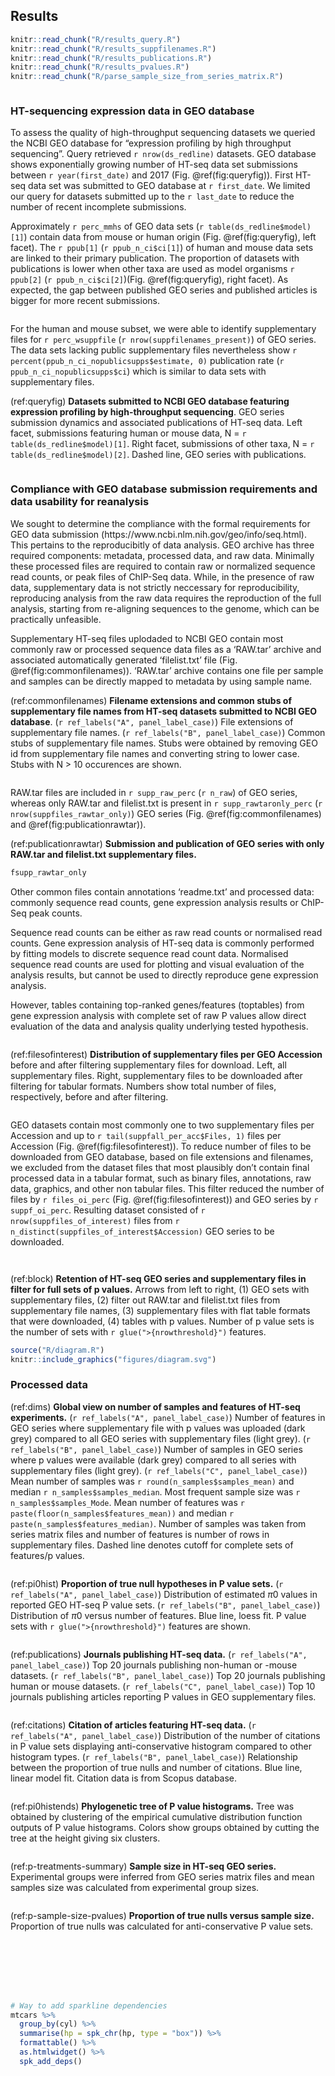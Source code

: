 
## Results {-}

```r
knitr::read_chunk("R/results_query.R")
knitr::read_chunk("R/results_suppfilenames.R")
knitr::read_chunk("R/results_publications.R")
knitr::read_chunk("R/results_pvalues.R")
knitr::read_chunk("R/parse_sample_size_from_series_matrix.R")
```


```r

```

### HT-sequencing expression data in GEO database {-}

To assess the quality of high-throughput sequencing datasets we queried the NCBI GEO database for "expression profiling by high throughput sequencing".
Query retrieved `r nrow(ds_redline)` datasets.
GEO database shows exponentially growing number of HT-seq data set submissions between `r year(first_date)` and 2017 (Fig. \@ref(fig:queryfig)). 
First HT-seq data set was submitted to GEO database at `r first_date`. 
We limited our query for datasets submitted up to the `r last_date` to reduce the number of recent incomplete submissions.

Approximately `r perc_mmhs` of GEO data sets (`r table(ds_redline$model)[1]`) contain data from mouse or human origin (Fig. \@ref(fig:queryfig), left facet).
The `r ppub[1]` (`r ppub_n_ci$ci[1]`) of human and mouse data sets are linked to their primary publication. 
The proportion of datasets with publications is lower when other taxa are used as model organisms `r ppub[2]` (`r ppub_n_ci$ci[2]`)(Fig. \@ref(fig:queryfig), right facet).
As expected, the gap between published GEO series and published articles is bigger for more recent submissions.

```r

```

For the human and mouse subset, we were able to identify supplementary files for `r perc_wsuppfile` (`r nrow(suppfilenames_present)`) of GEO series.  
The data sets lacking public supplementary files nevertheless show `r percent(ppub_n_ci_nopublicsupps$estimate, 0)` publication rate (`r ppub_n_ci_nopublicsupps$ci`) which is similar to data sets with supplementary files. 

(ref:queryfig) __Datasets submitted to NCBI GEO database featuring expression profiling by high-throughput sequencing__. GEO series submission dynamics and associated publications of HT-seq data. Left facet, submissions featuring human or mouse data, N = `r table(ds_redline$model)[1]`. Right facet, submissions of other taxa, N = `r table(ds_redline$model)[2]`. Dashed line, GEO series with publications.

```r

```

### Compliance with GEO database submission requirements and data usability for reanalysis {-}

We sought to determine the compliance with the formal requirements for GEO data submission (https://www.ncbi.nlm.nih.gov/geo/info/seq.html). 
This pertains to the reproducibitly of data analysis. 
GEO archive has three required components: metadata, processed data, and raw data. 
Minimally these processed files are required to contain raw or normalized sequence read counts, or peak files of ChIP-Seq data. 
While, in the presence of raw data, supplementary data is not strictly neccessary for reproducibility, reproducing analysis from the raw data requires the reproduction of the full analysis, starting from re-aligning sequences to the genome, which can be practically unfeasible.

Supplementary HT-seq files uplodaded to NCBI GEO contain most commonly raw or processed sequence data files as a 'RAW.tar' archive and associated automatically generated 'filelist.txt' file (Fig. \@ref(fig:commonfilenames)). 'RAW.tar' archive contains one file per sample and samples can be directly mapped to metadata by using sample name.

(ref:commonfilenames) __Filename extensions and common stubs of supplementary file names from HT-seq datasets submitted to NCBI GEO database__. (`r ref_labels("A", panel_label_case)`) File extensions of supplementary file names. (`r ref_labels("B", panel_label_case)`) Common stubs of supplementary file names. Stubs were obtained by removing GEO id from supplementary file names and converting string to lower case. Stubs with N > 10 occurences are shown.

```r

```

RAW.tar files are included in `r supp_raw_perc` (`r n_raw`) of GEO series, whereas only RAW.tar and filelist.txt is present in `r supp_rawtaronly_perc` (`r nrow(suppfiles_rawtar_only)`) GEO series (Fig. \@ref(fig:commonfilenames) and \@ref(fig:publicationrawtar)).

(ref:publicationrawtar) __Submission and publication of GEO series with only RAW.tar and filelist.txt supplementary files.__

```r
fsupp_rawtar_only
```

Other common files contain annotations 'readme.txt' and processed data: commonly sequence read counts, gene expression analysis results or ChIP-Seq peak counts. 

Sequence read counts can be either as raw read counts or normalised read counts.
Gene expression analysis of HT-seq data is commonly performed by fitting models to discrete sequence read count data.
Normalised sequence read counts are used for plotting and visual evaluation of the analysis results, but cannot be used to directly reproduce gene expression analysis. 

However, tables containing top-ranked genes/features (toptables) from gene expression analysis with complete set of raw P values allow direct evaluation of the data and analysis quality underlying tested hypothesis.

```r

```


(ref:filesofinterest) __Distribution of supplementary files per GEO Accession__ before and after filtering supplementary files for download. Left, all supplementary files. Right, supplementary files to be downloaded after filtering for tabular formats. Numbers show total number of files, respectively, before and after filtering.

```r

```

GEO datasets contain most commonly one to two supplementary files per Accession and up to `r tail(suppfall_per_acc$Files, 1)` files per Accession (Fig. \@ref(fig:filesofinterest)).
To reduce number of files to be downloaded from GEO database, based on file extensions and filenames, we excluded from the dataset files that most plausibly don't contain final processed data in a tabular format, such as binary files, annotations, raw data, graphics, and other non tabular files.
This filter reduced the number of files by `r files_oi_perc` (Fig. \@ref(fig:filesofinterest)) and GEO series by `r suppf_oi_perc`. 
Resulting dataset consisted of `r nrow(suppfiles_of_interest)` files from `r n_distinct(suppfiles_of_interest$Accession)` GEO series to be downloaded.

```r

```

```r

```

(ref:block) __Retention of HT-seq GEO series and supplementary files in filter for full sets of p values.__ Arrows from left to right, (1) GEO sets with supplementary files, (2) filter out RAW.tar and filelist.txt files from supplementary file names, (3) supplementary files with flat table formats that were downloaded, (4) tables with p values. Number of p value sets is the number of sets with `r glue(">{nrowthreshold}")` features.

```r
source("R/diagram.R")
knitr::include_graphics("figures/diagram.svg")
```


### Processed data

(ref:dims) __Global view on number of samples and features of HT-seq experiments.__ (`r ref_labels("A", panel_label_case)`) Number of features in GEO series where supplementary file with p values was uploaded (dark grey) compared to all GEO series with supplementary files (light grey). (`r ref_labels("B", panel_label_case)`) Number of samples in GEO series where p values were available (dark grey) compared to all series with supplementary files (light grey). (`r ref_labels("C", panel_label_case)`) Mean number of samples was `r round(n_samples$samples_mean)` and median `r n_samples$samples_median`. Most frequent sample size was `r n_samples$samples_Mode`. Mean number of features was `r paste(floor(n_samples$features_mean))` and median `r paste(n_samples$features_median)`. Number of samples was taken from series matrix files and number of features is number of rows in supplementary files. Dashed line denotes cutoff for complete sets of features/p values.

```r

```

(ref:pi0hist) __Proportion of true null hypotheses in P value sets.__ (`r ref_labels("A", panel_label_case)`) Distribution of estimated $\pi0$ values in reported GEO HT-seq P value sets. (`r ref_labels("B", panel_label_case)`) Distribution of $\pi0$ versus number of features. Blue line, loess fit. P value sets with `r glue(">{nrowthreshold}")` features are shown.

```r

```

(ref:publications) __Journals publishing HT-seq data.__ (`r ref_labels("A", panel_label_case)`) Top 20 journals publishing non-human or -mouse datasets. (`r ref_labels("B", panel_label_case)`) Top 20 journals publishing human or mouse datasets. (`r ref_labels("C", panel_label_case)`) Top 10 journals publishing articles reporting P values in GEO supplementary files.

```r

```

(ref:citations) __Citation of articles featuring HT-seq data.__ (`r ref_labels("A", panel_label_case)`) Distribution of the number of citations in P value sets displaying anti-conservative histogram compared to other histogram types. (`r ref_labels("B", panel_label_case)`) Relationship between the proportion of true nulls and number of citations. Blue line, linear model fit. Citation data is from Scopus database.

```r

```


(ref:pi0histends) __Phylogenetic tree of P value histograms.__ Tree was obtained by clustering of the empirical cumulative distribution function outputs of P value histograms. Colors show groups obtained by cutting the tree at the height giving six clusters.

```r

```


(ref:p-treatments-summary) __Sample size in HT-seq GEO series.__ Experimental groups were inferred from GEO series matrix files and mean samples size was calculated from experimental group sizes.

```r

```

(ref:p-sample-size-pvalues) __Proportion of true nulls versus sample size.__ Proportion of true nulls was calculated for anti-conservative P value sets.

```r

```


```r

```

```r

```


```r

```

```r

```


```r

```


```r

```


```r
# Way to add sparkline dependencies
mtcars %>%
  group_by(cyl) %>%
  summarise(hp = spk_chr(hp, type = "box")) %>%
  formattable() %>%
  as.htmlwidget() %>%
  spk_add_deps()
```

